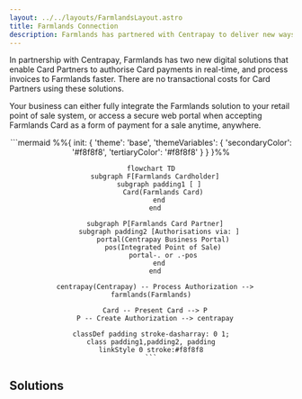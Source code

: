 ```yaml
---
layout: ../../layouts/FarmlandsLayout.astro
title: Farmlands Connection
description: Farmlands has partnered with Centrapay to deliver new ways for your business to authorise and process Farmlands Card payments that are faster, easier, and more secure than ever.
---
```


In partnership with Centrapay, Farmlands has two new digital solutions that enable Card Partners to authorise Card payments in real-time, and process invoices to Farmlands faster. There are no transactional costs for Card Partners using these solutions.

Your business can either fully integrate the Farmlands solution to your retail point of sale system, or access a secure web portal when accepting Farmlands Card as a form of payment for a sale anytime, anywhere.

<center>
  <div style="max-width: 800px">
    ```mermaid
    %%{
      init: {
        'theme': 'base',
        'themeVariables': {
          'secondaryColor': '#f8f8f8',
          'tertiaryColor': '#f8f8f8'
        }
      }
    }%%

    flowchart TD
      subgraph F[Farmlands Cardholder]
        subgraph padding1 [ ]
          Card(Farmlands Card)
        end
      end

      subgraph P[Farmlands Card Partner]
        subgraph padding2 [Authorisations via: ]
          portal(Centrapay Business Portal)
          pos(Integrated Point of Sale)
          portal-. or .-pos
        end
      end

      centrapay(Centrapay) -- Process Authorization --> farmlands(Farmlands)

      Card -- Present Card --> P
      P -- Create Authorization --> centrapay

    classDef padding stroke-dasharray: 0 1;
    class padding1,padding2, padding
    linkStyle 0 stroke:#f8f8f8
    ```
  </div>
</center>

## Solutions
<Grid cols='2'>
  <Card
    title='1. POS API'
    description='A comprehensive payment API to support the acceptance of Farmlands Cards as a form of payment. This option is for Card Partners that prefer full integration with their point of sale system.'
    imageSrc='/farmlands-pos-background.png'
    link={{
      text: 'POS Integration Guide',
      url: '/guides/farmlands-pos-integration'
    }}
  />
  <Card
    title='2. Portal'
    description='A secure web portal to support the acceptance of Farmlands Cards as a form of payment. This option allows Card Partners to gain an authorisation for a Farmlands Card without having to integrate with their point of sale system.'
    imageSrc='/farmlands-portal-background.png'
    link={{
      text: 'Portal Guide',
      url: '/guides/farmlands-portal'
    }}
  />
</Grid>
